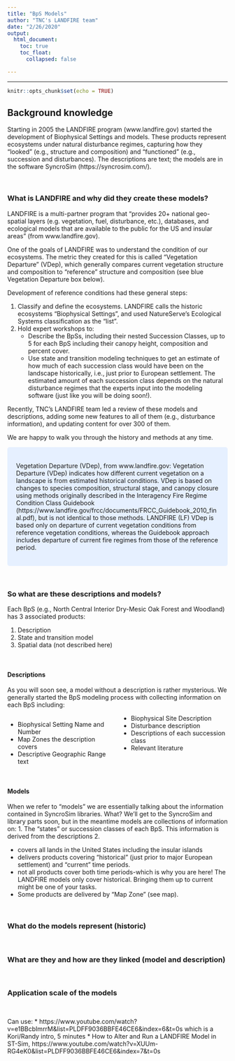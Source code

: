 ```yaml
---
title: "BpS Models"
author: "TNC's LANDFIRE team"
date: "2/26/2020"
output:
  html_document:
    toc: true
    toc_float: 
      collapsed: false

---
```

----
```r
knitr::opts_chunk$set(echo = TRUE)
```
## Background knowledge

Starting in 2005 the LANDFIRE program (www.landfire.gov) started the development of Biophysical Settings and models.  These products represent ecosystems under natural disturbance regimes, capturing how they "looked" (e.g., structure and composition) and "functioned" (e.g., succession and disturbances).  The descriptions are text; the models are in the software SyncroSim (https://syncrosim.com/).

<br>

### What is LANDFIRE and why did they create these models?  
LANDFIRE is a multi-partner program that "provides 20+ national geo-spatial layers (e.g. vegetation, fuel, disturbance, etc.), databases, and ecological models that are available to the public for the US and insular areas" (from www.landfire.gov).  

One of the goals of LANDFIRE was to understand the condition of our ecosystems.  The metric they created for this is called "Vegetation Departure" (VDep), which generally compares current vegetation structure and composition to "reference" structure and composition (see blue Vegetation Departure box below).

Development of reference conditions had these general steps:

1. Classify and define the ecosystems.  LANDFIRE calls the historic ecosystems "Biophysical Settings", and used NatureServe's Ecological Systems classification as the "list".
2. Hold expert workshops to:
    * Describe the BpSs, including their nested Succession Classes, up to 5 for each BpS including their canopy height, composition and percent cover. 
    * Use state and transition modeling techniques to get an estimate of how much of each succession class would have been on the landscape historically, i.e., just prior to European settlement.  The estimated amount of each succession class depends on the natural disturbance regimes that the experts input into the modeling software (just like you will be doing soon!).
    
Recently, TNC's LANDFIRE team led a review of these models and descriptions, adding some new features to all of them (e.g., disturbance information), and updating content for over 300 of them.  


We are happy to walk you through the history and methods at any time.  

<style>
div.blue { background-color:#e6f0ff; border-radius: 5px; padding: 20px;}
</style>
<div class = "blue">

Vegetation Departure (VDep), from www.landfire.gov:
Vegetation Departure (VDep) indicates how different current vegetation on a landscape is from estimated historical conditions. VDep is based on changes to species composition, structural stage, and canopy closure using methods originally described in the Interagency Fire Regime Condition Class Guidebook (https://www.landfire.gov/frcc/documents/FRCC_Guidebook_2010_final.pdf), but is not identical to those methods. LANDFIRE (LF) VDep is based only on departure of current vegetation conditions from reference vegetation conditions, whereas the Guidebook approach includes departure of current fire regimes from those of the reference period.


</div>

<br>

###  So what are these descriptions and models?

Each BpS (e.g., North Central Interior Dry-Mesic Oak Forest and Woodland) has 3 associated products:

1. Description
2. State and transition model
3. Spatial data (not described here)

 <br>

#### Descriptions
As you will soon see, a model without a description is rather mysterious.  We generally started the BpS modeling process with collecting information on each BpS including:

<style>
  .col2 {
    columns: 2 200px;         /* number of columns and width in pixels*/
    -webkit-columns: 2 200px; /* chrome, safari */
    -moz-columns: 2 200px;    /* firefox */
  }

</style>


<div class="col2">
* Biophysical Setting Name and Number
* Map Zones the description covers
* Descriptive Geographic Range text
* Biophysical Site Description
* Disturbance description
* Descriptions of each succession class
* Relevant literature

</div>
 <br>

#### Models

When we refer to "models" we are essentially talking about the information contained in SyncroSim libraries.  What? 
We'll get to the SyncroSim and library parts soon, but in the meantime models are collections of information on:
1.  The "states" or succession classes of each BpS.  This information is derived from the descriptions
2.  




* covers all lands in the United States including the insular islands
* delivers products covering "historical" (just prior to major European settlement) and "current" time periods.  
* not all products cover both time periods-which is why you are here!  The LANDFIRE models only cover historical.  Bringing them up to current might be one of your tasks.
* Some products are delivered by "Map Zone" (see map).


<br>

### What do the models represent (historic)

<br>

### What are they and how are they linked (model and description)

<br>

### Application scale of the models

<br>


Can use:
*  https://www.youtube.com/watch?v=e1BBcbImrrM&list=PLDFF9036BBFE46CE6&index=6&t=0s which is a Kori/Randy intro, 5 minutes
*  How to Alter and Run a LANDFIRE Model in ST-Sim, https://www.youtube.com/watch?v=XUUm-RG4eK0&list=PLDFF9036BBFE46CE6&index=7&t=0s




